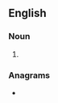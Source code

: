 ==English==

===Noun===
{{head|en|noun plural form}}

# {{plural of|burial|lang=en}}

===Anagrams===
* {{anagrams|en|a=abilrsu|railbus}}